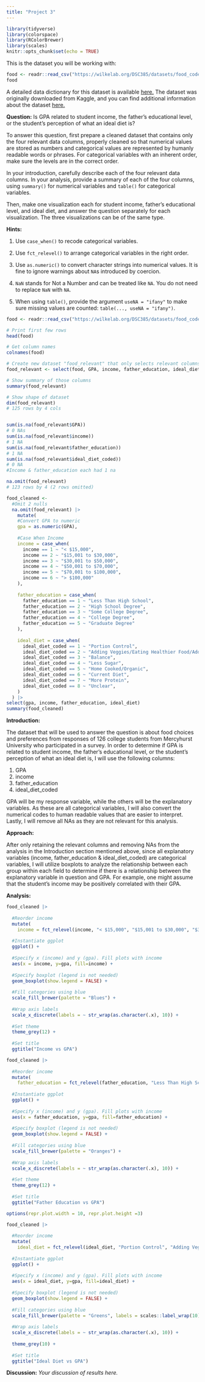 ```yaml
---
title: "Project 3"
---
```


```r
library(tidyverse)
library(colorspace)
library(RColorBrewer)
library(scales)
knitr::opts_chunk$set(echo = TRUE)
```

This is the dataset you will be working with:

```r
food <- readr::read_csv("https://wilkelab.org/DSC385/datasets/food_coded.csv")
food
```

A detailed data dictionary for this dataset is available [here.](https://wilkelab.org/DSC385/datasets/food_codebook.pdf) The dataset was originally downloaded from Kaggle, and you can find additional information about the dataset [here.](https://www.kaggle.com/borapajo/food-choices/version/5)


**Question:** Is GPA related to student income, the father's educational level, or the student's perception of what an ideal diet is?

To answer this question, first prepare a cleaned dataset that contains only the four relevant data columns, properly cleaned so that numerical values are stored as numbers and categorical values are represented by humanly readable words or phrases. For categorical variables with an inherent order, make sure the levels are in the correct order.

In your introduction, carefully describe each of the four relevant data columns. In your analysis, provide a summary of each of the four columns, using `summary()` for numerical variables and `table()` for categorical variables.

Then, make one visualization each for student income, father's educational level, and ideal diet, and answer the question separately for each visualization. The three visualizations can be of the same type.

**Hints:**

1. Use `case_when()` to recode categorical variables.

2. Use `fct_relevel()` to arrange categorical variables in the right order.

3. Use `as.numeric()` to convert character strings into numerical values. It is fine to ignore warnings about `NA`s introduced by coercion.

4. `NaN` stands for Not a Number and can be treated like `NA`. You do not need to replace `NaN` with `NA`.

5. When using `table()`, provide the argument `useNA = "ifany"` to make sure missing values are counted: `table(..., useNA = "ifany")`.


```r
food <- readr::read_csv("https://wilkelab.org/DSC385/datasets/food_coded.csv")

# Print first few rows
head(food)

# Get column names
colnames(food)

# Create new dataset "food_relevant" that only selects relevant columns
food_relevant <- select(food, GPA, income, father_education, ideal_diet_coded)

# Show summary of those columns
summary(food_relevant)

# Show shape of dataset
dim(food_relevant)
# 125 rows by 4 cols


sum(is.na(food_relevant$GPA))
# 0 NAs
sum(is.na(food_relevant$income))
# 1 NA
sum(is.na(food_relevant$father_education))
# 1 NA
sum(is.na(food_relevant$ideal_diet_coded))
# 0 NA
#Income & father_education each had 1 na

na.omit(food_relevant)
# 123 rows by 4 (2 rows omitted)

food_cleaned <- 
  #Omit 2 nulls
  na.omit(food_relevant) |> 
    mutate(
    #Convert GPA to numeric
    gpa = as.numeric(GPA),
    
    #Case When Income
    income = case_when(
      income == 1 ~ "< $15,000",
      income == 2 ~ "$15,001 to $30,000",
      income == 3 ~ "$30,001 to $50,000",
      income == 4 ~ "$50,001 to $70,000",
      income == 5 ~ "$70,001 to $100,000",
      income == 6 ~ "> $100,000"
    ),
    
    father_education = case_when(
      father_education == 1 ~ "Less Than High School",
      father_education == 2 ~ "High School Degree",
      father_education == 3 ~ "Some College Degree",
      father_education == 4 ~ "College Degree",
      father_education == 5 ~ "Graduate Degree"
    ),
    
    ideal_diet = case_when(
      ideal_diet_coded == 1 ~ "Portion Control",
      ideal_diet_coded == 2 ~ "Adding Veggies/Eating Healthier Food/Adding Fruit",
      ideal_diet_coded == 3 ~ "Balance",
      ideal_diet_coded == 4 ~ "Less Sugar",
      ideal_diet_coded == 5 ~ "Home Cooked/Organic",
      ideal_diet_coded == 6 ~ "Current Diet",
      ideal_diet_coded == 7 ~ "More Protein",
      ideal_diet_coded == 8 ~ "Unclear",
    )
  ) |>
select(gpa, income, father_education, ideal_diet)
summary(food_cleaned)
```


**Introduction:** 

The dataset that will be used to answer the question is about food choices and preferences from responses of 126 college students from Mercyhurst University who participated in a survey. In order to determine if GPA is related to student income, the father's educational level, or the student's perception of what an ideal diet is, I will use the following columns:

1. GPA
2. income
3. father_education
4. ideal_diet_coded

GPA will be my response variable, while the others will be the explanatory variables. As these are all categorical variables, I will also convert the numerical codes to human readable values that are easier to interpret. Lastly, I will remove all NAs as they are not relevant for this analysis. 

**Approach:** 

After only retaining the relevant columns and removing NAs from the analysis in the Introduction section mentioned above, since all explanatory variables (income, father_education & ideal_diet_coded) are categorical variables, I will utilize boxplots to analyze the relationship between each group within each field to determine if there is a relationship between the explanatory variable in question and GPA. For example, one might assume that the student's income may be positively correlated with their GPA. 

**Analysis:**

```r
food_cleaned |>
  
  #Reorder income 
  mutate(
    income = fct_relevel(income, "< $15,000", "$15,001 to $30,000", "$30,001 to $50,000", "$50,001 to $70,000", "$70,001 to $100,000", "> $100,000")) |>
  
  #Instantiate ggplot
  ggplot() +
  
  #Specify x (income) and y (gpa). Fill plots with income
  aes(x = income, y=gpa, fill=income) +
  
  #Specify boxplot (legend is not needed)
  geom_boxplot(show.legend = FALSE) +
  
  #Fill categories using blue
  scale_fill_brewer(palette = "Blues") +
  
  #Wrap axis labels
  scale_x_discrete(labels = ~ str_wrap(as.character(.x), 10)) + 
  
  #Set theme
  theme_grey(12) +
  
  #Set title
  ggtitle("Income vs GPA")
```

```r
food_cleaned |>
  
  #Reorder income 
  mutate(
    father_education = fct_relevel(father_education, "Less Than High School", "High School Degree", "Some College Degree", "College Degree","Graduate Degree")) |>
  
  #Instantiate ggplot
  ggplot() +
  
  #Specify x (income) and y (gpa). Fill plots with income
  aes(x = father_education, y=gpa, fill=father_education) +
  
  #Specify boxplot (legend is not needed)
  geom_boxplot(show.legend = FALSE) +
  
  #Fill categories using blue
  scale_fill_brewer(palette = "Oranges") +
  
  #Wrap axis labels
  scale_x_discrete(labels = ~ str_wrap(as.character(.x), 10)) + 
  
  #Set theme
  theme_grey(12) +
  
  #Set title
  ggtitle("Father Education vs GPA")
```
```r

options(repr.plot.width = 10, repr.plot.height =3) 

food_cleaned |>
  
  #Reorder income 
  mutate(
    ideal_diet = fct_relevel(ideal_diet, "Portion Control", "Adding Veggies/Eating Healthier Food/Adding Fruit", "Balance", "Less Sugar", "Home Cooked/Organic", "Current Diet", "More Protein", "Unclear")) |>
  
  #Instantiate ggplot
  ggplot() +
  
  #Specify x (income) and y (gpa). Fill plots with income
  aes(x = ideal_diet, y=gpa, fill=ideal_diet) +
  
  #Specify boxplot (legend is not needed)
  geom_boxplot(show.legend = FALSE) +
  
  #Fill categories using blue
  scale_fill_brewer(palette = "Greens", labels = scales::label_wrap(10)) +
  
  #Wrap axis labels
  scale_x_discrete(labels = ~ str_wrap(as.character(.x), 10)) + 
  
  theme_grey(10) +
  
  #Set title
  ggtitle("Ideal Diet vs GPA")
```



**Discussion:** *Your discussion of results here.*

